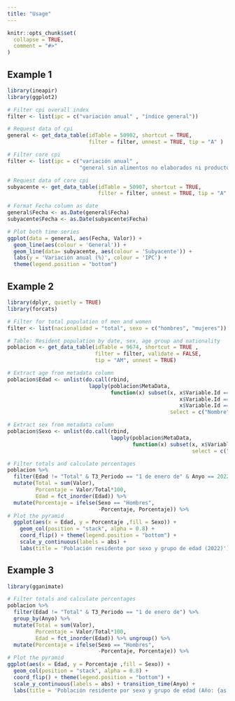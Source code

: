 ```yaml
---
title: "Usage"
---
```


```r
knitr::opts_chunk$set(
  collapse = TRUE,
  comment = "#>"
)
```

## Example 1

```r
library(ineapir)
library(ggplot2)

# Filter cpi overall index
filter <- list(ipc = c("variación anual" , "índice general"))

# Request data of cpi
general <- get_data_table(idTable = 50902, shortcut = TRUE, 
                          filter = filter, unnest = TRUE, tip = "A" )

# Filter core cpi
filter <- list(ipc = c("variación anual" , 
                       "general sin alimentos no elaborados ni productos energéticos"))

# Request data of core cpi
subyacente <- get_data_table(idTable = 50907, shortcut = TRUE, 
                             filter = filter, unnest = TRUE, tip = "A" )

# Format Fecha column as date
general$Fecha <- as.Date(general$Fecha)
subyacente$Fecha <- as.Date(subyacente$Fecha)

# Plot both time series
ggplot(data = general, aes(Fecha, Valor)) +
  geom_line(aes(colour = 'General')) +
  geom_line(data= subyacente, aes(colour = 'Subyacente')) +
  labs(y = 'Variación anual (%)', colour = 'IPC') +
  theme(legend.position = "bottom")

```

## Example 2

```r
library(dplyr, quietly = TRUE)
library(forcats)

# Filter for total population of men and women 
filter <- list(nacionalidad = "total", sexo = c("hombres", "mujeres"))

# Table: Resident population by date, sex, age group and nationality
poblacion <- get_data_table(idTable = 9674, shortcut = TRUE ,
                            filter = filter, validate = FALSE, 
                            tip = "AM", unnest = TRUE)

# Extract age from metadata column
poblacion$Edad <- unlist(do.call(rbind,
                          lapply(poblacion$MetaData, 
                                 function(x) subset(x, x$Variable.Id == 356 |
                                                       x$Variable.Id == 360 |
                                                       x$Variable.Id == 357, 
                                                    select = c("Nombre")))))

# Extract sex from metadata column
poblacion$Sexo <- unlist(do.call(rbind,
                                 lapply(poblacion$MetaData,
                                        function(x) subset(x, x$Variable.Id == 18,
                                                           select = c("Nombre")))))

# Filter totals and calculate percentages
poblacion %>% 
  filter(Edad != "Total" & T3_Periodo == "1 de enero de" & Anyo == 2022) %>%
  mutate(Total = sum(Valor), 
         Porcentaje = Valor/Total*100, 
         Edad = fct_inorder(Edad)) %>%
  mutate(Porcentaje = ifelse(Sexo == "Hombres",
                             -Porcentaje, Porcentaje)) %>%
# Plot the pyramid
  ggplot(aes(x = Edad, y = Porcentaje ,fill = Sexo)) +
    geom_col(position = "stack", alpha = 0.8) +
    coord_flip() + theme(legend.position = "bottom") +
    scale_y_continuous(labels = abs) +
    labs(title = 'Población residente por sexo y grupo de edad (2022)')

```

## Example 3
```r
library(gganimate)

# Filter totals and calculate percentages
poblacion %>% 
  filter(Edad != "Total" & T3_Periodo == "1 de enero de") %>%
  group_by(Anyo) %>% 
  mutate(Total = sum(Valor), 
         Porcentaje = Valor/Total*100, 
         Edad = fct_inorder(Edad)) %>% ungroup() %>%
  mutate(Porcentaje = ifelse(Sexo == "Hombres",
                             -Porcentaje, Porcentaje)) %>%
# Plot the pyramid
ggplot(aes(x = Edad, y = Porcentaje ,fill = Sexo)) +
  geom_col(position = "stack", alpha = 0.8) +
  coord_flip() + theme(legend.position = "bottom") +
  scale_y_continuous(labels = abs) + transition_time(Anyo) + 
  labs(title = 'Población residente por sexo y grupo de edad (Año: {as.integer(frame_time)})')

```
